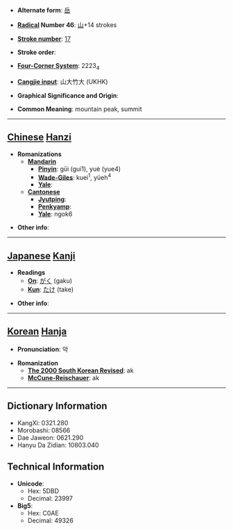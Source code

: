 * '''Alternate form''': [[岳]]

* '''[[Wiktionary:Chinese radical index| Radical]] Number 46''': [[Wiktionary:Chinese radical index 山|山]]+14 strokes

* '''[[Wiktionary:Chinese total strokes index|Stroke number]]''': [[Wiktionary:Chinese total strokes index 17|17]]

* '''Stroke order''': 

* '''[[Wiktionary:Chinese four corner index|Four-Corner System]]''': 2223<sub>4</sub>

* '''[[Wiktionary:Chinese Cangjie index|Cangjie input]]''': 山大竹大 (UKHK)

* '''Graphical Significance and Origin''': 

* '''Common Meaning''': mountain peak, summit

----

== [[Chinese]] [[Hanzi]] ==

* '''Romanizations'''
** '''[[Mandarin]]'''
*** '''[[Pinyin]]''': gūi (gui1), yuè (yue4)
*** '''[[Wade-Giles]]''': kuei<sup>1</sup>, yüeh<sup>4</sup>
*** '''[[Yale]]''': 
** '''[[Cantonese]]'''
*** '''[[Jyutping]]''':
*** '''[[Penkyamp]]''': 
*** '''[[Yale]]''': ngok6

* '''Other info''': 

----

== [[Japanese]] [[Kanji]] ==

* '''Readings'''
** '''[[On]]''': [[がく]] (gaku)
** '''[[Kun]]''': [[たけ]] (take)

* '''Other info''':  

----

== [[Korean]] [[Hanja]] ==

* '''Pronunciation''': 악

* '''Romanization'''
** '''[[The 2000 South Korean Revised Romanization|The 2000 South Korean Revised]]''': ak
** '''[[McCune-Reischauer]]''': ak

----

== Dictionary Information ==

* KangXi: 0321.280
* Morobashi: 08566
* Dae Jaweon: 0621.290
* Hanyu Da Zidian: 10803.040

== Technical Information ==

* '''Unicode''':
** Hex: 5DBD
** Decimal: 23997
* '''Big5''':
** Hex: C0AE
** Decimal: 49326